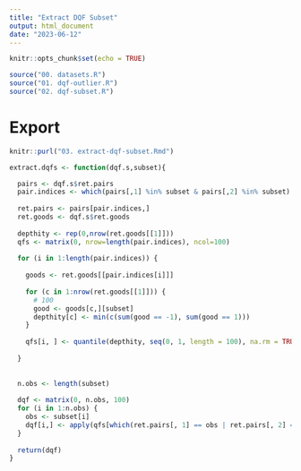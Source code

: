 ```yaml
---
title: "Extract DQF Subset"
output: html_document
date: "2023-06-12"
---
```


```r
knitr::opts_chunk$set(echo = TRUE)
```

```r
source("00. datasets.R")
source("01. dqf-outlier.R")
source("02. dqf-subset.R")
```

# Export
```r
knitr::purl("03. extract-dqf-subset.Rmd")
```

```r
extract.dqfs <- function(dqf.s,subset){

  pairs <- dqf.s$ret.pairs
  pair.indices <- which(pairs[,1] %in% subset & pairs[,2] %in% subset)
  
  ret.pairs <- pairs[pair.indices,]
  ret.goods <- dqf.s$ret.goods
  
  depthity <- rep(0,nrow(ret.goods[[1]]))
  qfs <- matrix(0, nrow=length(pair.indices), ncol=100)
  
  for (i in 1:length(pair.indices)) {
    
    goods <- ret.goods[[pair.indices[i]]]
    
    for (c in 1:nrow(ret.goods[[1]])) {
      # 100
      good <- goods[c,][subset]
      depthity[c] <- min(c(sum(good == -1), sum(good == 1)))
    }
    
    qfs[i, ] <- quantile(depthity, seq(0, 1, length = 100), na.rm = TRUE)
    
  }
  
  
  n.obs <- length(subset)
  
  dqf <- matrix(0, n.obs, 100)
  for (i in 1:n.obs) {
    obs <- subset[i]
    dqf[i,] <- apply(qfs[which(ret.pairs[, 1] == obs | ret.pairs[, 2] == obs), ], 2, mean, na.rm = TRUE)
  }
 
  return(dqf) 
}
```































